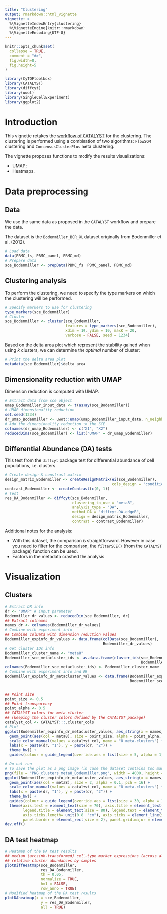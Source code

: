 ```yaml
---
title: "Clustering"
output: rmarkdown::html_vignette
vignette: >
  %\VignetteIndexEntry{clustering}
  %\VignetteEngine{knitr::rmarkdown}
  %\VignetteEncoding{UTF-8}
---
```


```r
knitr::opts_chunk$set(
  collapse = TRUE,
  comment = "#>",
  fig.width=8, 
  fig.height=5
)
```

```r
library(CyTOFtoolbox)
library(CATALYST)
library(diffcyt)
library(uwot)
library(SingleCellExperiment)
library(ggplot2)
```

# Introduction

This vignette retakes the 
[workflow of CATALYST](https://bioconductor.org/packages/release/bioc/vignettes/CATALYST/inst/doc/differential_analysis.html) 
for the clustering. The clustering is performed using a combination of two 
algorithms: `FlowSOM` clustering and `ConsensusClusterPlus` meta clustering.

The vignette proposes functions to modify the results visualizations:

- UMAP;
- Heatmaps.

# Data preprocessing

## Data 

We use the same data as proposed in the `CATALYST` workflow and prepare the data.

The dataset is the `Bodenmiller_BCR_XL` dataset originally from Bodenmiller et al. (2012).

```r
# Load data
data(PBMC_fs, PBMC_panel, PBMC_md)
# Prepare data
sce_Bodenmiller <- prepData(PBMC_fs, PBMC_panel, PBMC_md)
```

## Clustering analysis 

To perform the clustering, we need to specify the type markers on which the clustering
will be performed.

```r
# Specify markers to use for clustering
type_markers(sce_Bodenmiller)
# Cluster
sce_Bodenmiller <- cluster(sce_Bodenmiller, 
                           features = type_markers(sce_Bodenmiller),
                           xdim = 10, ydim = 10, maxK = 20, 
                           verbose = FALSE, seed = 1234)
```

Based on the delta area plot which represent the stability gained when using
$k$ clusters, we can determine the *optimal* number of cluster:

```r
# Print the delta area plot
metadata(sce_Bodenmiller)$delta_area
```

## Dimensionality reduction with UMAP

Dimension reduction is computed with UMAP.

```r
# Extract data from sce object
umap_Bodenmiller_input_data <- t(assay(sce_Bodenmiller))
# UMAP dimensionality reduction
set.seed(1234)
dr_umap_Bodenmiller <- uwot::umap(umap_Bodenmiller_input_data, n_neighbors = 20, min_dist = 0.1)
# Add the dimensionality reduction to the SCE
colnames(dr_umap_Bodenmiller) <- c("X1", "X2")
reducedDims(sce_Bodenmiller) <- list("UMAP" = dr_umap_Bodenmiller)
```

## Differential Abundance (DA) tests

This test from the `diffcyt` package test for differential abundance of cell populations, i.e. clusters.

```r
# Create design & constrast matrix
design_matrix_Bodenmiller <- createDesignMatrix(ei(sce_Bodenmiller), 
                                                cols_design = "condition")
contrast_Bodenmiller <- createContrast(c(0, 1))
# Test
res_DA_Bodenmiller <- diffcyt(sce_Bodenmiller, 
                              clustering_to_use = "meta8",
                              analysis_type = "DA", 
                              method_DA = "diffcyt-DA-edgeR",
                              design = design_matrix_Bodenmiller, 
                              contrast = contrast_Bodenmiller)
```

Additional notes for the analysis:

- With this dataset, the comparison is straightforward. However in case you need 
to filter for the comparison, the `filterSCE()` (from the `CATALYST` package)
function can be used.
- Factors in the metadata crashed the analysis

# Visualization

## Clusters

```r
# Extract DR info 
dr <- "UMAP" # input parameter
Bodenmiller_dr_values <- reducedDim(sce_Bodenmiller, dr)
## Extract colnames
names_dr <- colnames(Bodenmiller_dr_values)
# Combine with experiment info
## Combine colData with dimension reduction values
Bodenmiller_expinfo_dr_values <- data.frame(colData(sce_Bodenmiller),
                                            Bodenmiller_dr_values)
# Get cluster IDs info
Bodenmiller_cluster_name <- "meta8"
Bodenmiller_sce_metacluster_ids <- as.data.frame(cluster_ids(sce_Bodenmiller,
                                                             Bodenmiller_cluster_name))
colnames(Bodenmiller_sce_metacluster_ids) <- Bodenmiller_cluster_name
# Combine with experiment info and DR
Bodenmiller_expinfo_dr_metacluster_values <- data.frame(Bodenmiller_expinfo_dr_values,
                                                        Bodenmiller_sce_metacluster_ids)


## Point size
point_size <- 0.5
## Point transparency
point_alpha <- 0.5
## CATALYST colors for meta-cluster 
## (keeping the cluster colors defined by the CATALYST package)
catalyst_col <- CATALYST:::.cluster_cols
# Plot
ggplot(Bodenmiller_expinfo_dr_metacluster_values, aes_string(x = names_dr[1], y = names_dr[2])) +
  geom_point(aes(col = meta8), size = point_size, alpha = point_alpha, pch = 16) +
  scale_color_manual(values = catalyst_col, name = "8 meta-clusters") +
  labs(x = paste(dr, "1"), y = paste(dr, "2")) + 
  theme_bw() + 
  guides(colour = guide_legend(override.aes = list(size = 5, alpha = 1))) 
```
```r
# Do not run
# To save the plot as a png image (in case the dataset contains too many points and cannot be saved as a PDF)
png(file = "PNG_clusters_meta8_Bodenmiller.png", width = 4000, height = 3800, unit = "px")
ggplot(Bodenmiller_expinfo_dr_metacluster_values, aes_string(x = names_dr[1], y = names_dr[2])) +
  geom_point(aes(col = meta8), size = 2, alpha = 0.1, pch = 16) +
  scale_color_manual(values = catalyst_col, name = "8 meta-clusters") +
  labs(x = paste(dr, "1"), y = paste(dr, "2")) + 
  theme_bw() + 
  guides(colour = guide_legend(override.aes = list(size = 30, alpha = 1))) +
  theme(axis.text = element_text(size = 70), axis.title = element_text(size = 80), 
        legend.title = element_text(size = 80), legend.text = element_text(size = 70),
        axis.ticks.length= unit(0.8, "cm"), axis.ticks = element_line(size = 2),
        panel.border = element_rect(size = 2), panel.grid.major = element_blank()) 
dev.off()
```


## DA test heatmap

```r
# Heatmap of the DA test results
## median (arcsinh-transformed) cell-type marker expressions (across all samples)
## relative cluster abundances by samples
plotDiffHeatmap(sce_Bodenmiller, 
                res_DA_Bodenmiller,
                th = 0.05,
                normalize = TRUE, 
                hm1 = FALSE, 
                row_anno = TRUE)
# Modified heatmap of the DA test results
plotDAheatmap(x = sce_Bodenmiller,
                y = res_DA_Bodenmiller,
                all = TRUE)
```
 
